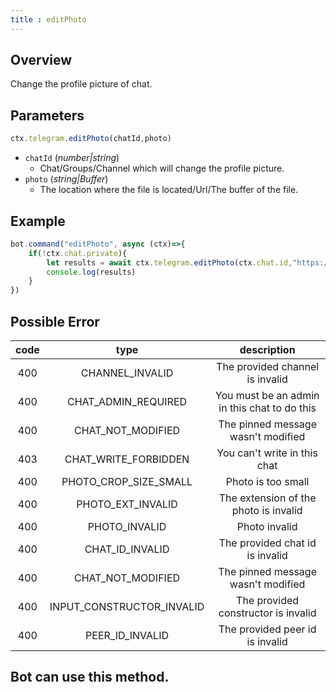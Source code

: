 ```yaml
---
title : editPhoto
---
```

## Overview
Change the profile picture of chat.
## Parameters
```ts 
ctx.telegram.editPhoto(chatId,photo)
```
- `chatId` (_number|string_)
    - Chat/Groups/Channel which will change the profile picture.
- `photo` (_string|Buffer_)
    - The location where the file is located/Url/The buffer of the file.
## Example
```ts headlight=3
bot.command("editPhoto", async (ctx)=>{
    if(!ctx.chat.private){
        let results = await ctx.telegram.editPhoto(ctx.chat.id,"https://tgsnake.js.org/images/tgsnake.jpg") 
        console.log(results)
    }
})
```
## Possible Error

| code |            type             |                 description                  |
|:----:|:---------------------------:|:--------------------------------------------:|
| 400  |       CHANNEL_INVALID       |       The provided channel is invalid        |
| 400  |    CHAT_ADMIN_REQUIRED    | You must be an admin in this chat to do this |
| 400  |     CHAT_NOT_MODIFIED     |      The pinned message wasn't modified      |
| 403  |   CHAT_WRITE_FORBIDDEN    |         You can't write in this chat         |
| 400  |   PHOTO_CROP_SIZE_SMALL   |              Photo is too small              |
| 400  |     PHOTO_EXT_INVALID     |    The extension of the photo is invalid     |
| 400  |        PHOTO_INVALID        |                Photo invalid                 |
| 400  |      CHAT_ID_INVALID      |       The provided chat id is invalid        |
| 400  |     CHAT_NOT_MODIFIED     |      The pinned message wasn't modified      |
| 400  | INPUT_CONSTRUCTOR_INVALID |     The provided constructor is invalid      |
| 400  |      PEER_ID_INVALID      |       The provided peer id is invalid        |

## Bot can use this method.